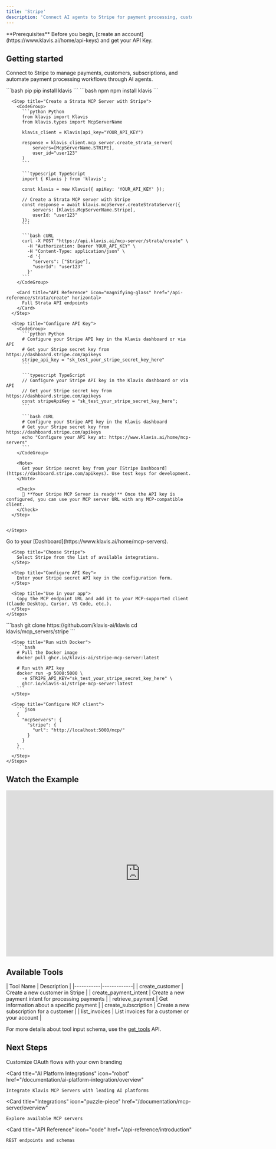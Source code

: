 ```yaml
---
title: 'Stripe'
description: 'Connect AI agents to Stripe for payment processing, customer management, and subscription automation'
---
```


<Info>
  **Prerequisites**
  Before you begin, [create an account](https://www.klavis.ai/home/api-keys) and get your API Key.
</Info>

## Getting started

Connect to Stripe to manage payments, customers, subscriptions, and automate payment processing workflows through AI agents.

<Tabs>
  <Tab title="API">
    <Steps>
      <Step title="Install the SDKs (optional)">
        <CodeGroup>
          ```bash pip
          pip install klavis
          ```
          ```bash npm
          npm install klavis
          ```
        </CodeGroup>
      </Step>
      
      <Step title="Create a Strata MCP Server with Stripe">
        <CodeGroup>
          ```python Python
          from klavis import Klavis
          from klavis.types import McpServerName
          
          klavis_client = Klavis(api_key="YOUR_API_KEY")
          
          response = klavis_client.mcp_server.create_strata_server(
              servers=[McpServerName.STRIPE],
              user_id="user123"
          )
          ```
          
          ```typescript TypeScript
          import { Klavis } from 'klavis';
          
          const klavis = new Klavis({ apiKey: 'YOUR_API_KEY' });
          
          // Create a Strata MCP server with Stripe
          const response = await klavis.mcpServer.createStrataServer({
              servers: [Klavis.McpServerName.Stripe],
              userId: "user123"
          });
          ```
          
          ```bash cURL
          curl -X POST "https://api.klavis.ai/mcp-server/strata/create" \
            -H "Authorization: Bearer YOUR_API_KEY" \
            -H "Content-Type: application/json" \
            -d '{
              "servers": ["Stripe"],
              "userId": "user123"
            }'
          ```
        </CodeGroup>

        <Card title="API Reference" icon="magnifying-glass" href="/api-reference/strata/create" horizontal>
          Full Strata API endpoints
        </Card>
      </Step>
      
      <Step title="Configure API Key">
        <CodeGroup>
          ```python Python
          # Configure your Stripe API key in the Klavis dashboard or via API
          # Get your Stripe secret key from https://dashboard.stripe.com/apikeys
          stripe_api_key = "sk_test_your_stripe_secret_key_here"
          ```
          
          ```typescript TypeScript
          // Configure your Stripe API key in the Klavis dashboard or via API
          // Get your Stripe secret key from https://dashboard.stripe.com/apikeys
          const stripeApiKey = "sk_test_your_stripe_secret_key_here";
          ```
          
          ```bash cURL
          # Configure your Stripe API key in the Klavis dashboard
          # Get your Stripe secret key from https://dashboard.stripe.com/apikeys
          echo "Configure your API key at: https://www.klavis.ai/home/mcp-servers"
          ```
        </CodeGroup>
        
        <Note>
          Get your Stripe secret key from your [Stripe Dashboard](https://dashboard.stripe.com/apikeys). Use test keys for development.
        </Note>
        
        <Check>
          🎉 **Your Stripe MCP Server is ready!** Once the API key is configured, you can use your MCP server URL with any MCP-compatible client.
        </Check>
      </Step>
      

    </Steps>
  </Tab>
  
  <Tab title="UI">
    <Steps>
      <Step title="Open Dashboard">
        Go to your [Dashboard](https://www.klavis.ai/home/mcp-servers).
      </Step>
      
      <Step title="Choose Stripe">
        Select Stripe from the list of available integrations.
      </Step>
      
      <Step title="Configure API Key">
        Enter your Stripe secret API key in the configuration form.
      </Step>
      
      <Step title="Use in your app">
        Copy the MCP endpoint URL and add it to your MCP-supported client (Claude Desktop, Cursor, VS Code, etc.).
      </Step>
    </Steps>
  </Tab>
  
  <Tab title="Open Source">
    <Steps>
      <Step title="Clone repository (for developers to build from source)">
        ```bash
        git clone https://github.com/klavis-ai/klavis
        cd klavis/mcp_servers/stripe
        ```
      </Step>
      
      <Step title="Run with Docker">
        ```bash
        # Pull the Docker image
        docker pull ghcr.io/klavis-ai/stripe-mcp-server:latest
        
        # Run with API key
        docker run -p 5000:5000 \
          -e STRIPE_API_KEY="sk_test_your_stripe_secret_key_here" \
          ghcr.io/klavis-ai/stripe-mcp-server:latest
        ```
      </Step>
      
      <Step title="Configure MCP client">
        ```json
        {
          "mcpServers": {
            "stripe": {
              "url": "http://localhost:5000/mcp/"
            }
          }
        }
        ```
      </Step>
    </Steps>
  </Tab>
</Tabs>

## Watch the Example
<iframe
  width="725"
  height="450"
  src="https://www.youtube.com/embed/K7NnYbEhmyM"
  title="YouTube video player"
  frameBorder="0"
  allow="accelerometer; autoplay; clipboard-write; encrypted-media; gyroscope; picture-in-picture; web-share"
  allowFullScreen
></iframe>

## Available Tools

<Accordion title="Tools Information">
| Tool Name | Description |
|-----------|-------------|
| create_customer | Create a new customer in Stripe |
| create_payment_intent | Create a new payment intent for processing payments |
| retrieve_payment | Get information about a specific payment |
| create_subscription | Create a new subscription for a customer |
| list_invoices | List invoices for a customer or your account |
</Accordion>

<Note>For more details about tool input schema, use the [get_tools](https://docs.klavis.ai/api-reference/mcp-server/get-tools) API.</Note>

## Next Steps

<CardGroup>
  <Card
    title="White-label Authentication"
    icon="palette"
    href="/documentation/auth/white-label"
  >
    Customize OAuth flows with your own branding
  </Card>
  
  <Card
    title="AI Platform Integrations"
    icon="robot"
    href="/documentation/ai-platform-integration/overview"
  >
    Integrate Klavis MCP Servers with leading AI platforms
  </Card>
  
  <Card
    title="Integrations"
    icon="puzzle-piece"
    href="/documentation/mcp-server/overview"
  >
    Explore available MCP servers
  </Card>
  
  <Card
    title="API Reference"
    icon="code"
    href="/api-reference/introduction"
  >
    REST endpoints and schemas
  </Card>
</CardGroup> 
